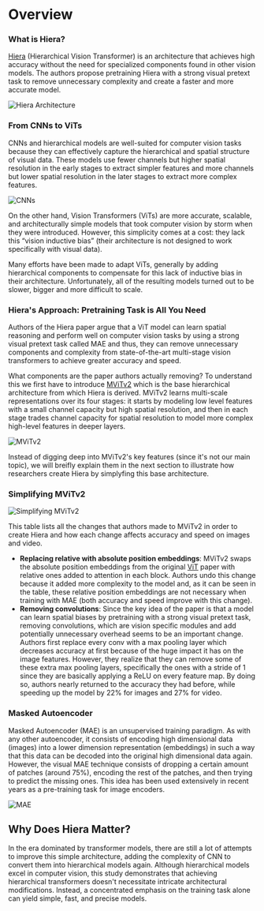 # Overview

### What is Hiera?

[Hiera](https://arxiv.org/abs/2306.00989) (Hierarchical Vision Transformer) is an architecture that achieves high accuracy without the need for specialized components found in other vision models. The authors propose pretraining Hiera with a strong visual pretext task to remove unnecessary complexity and create a faster and more accurate model.

![Hiera Architecture](https://huggingface.co/datasets/hf-vision/course-assets/resolve/main/hiera_images/hiera_architecture.png)

### From CNNs to ViTs

CNNs and hierarchical models are well-suited for computer vision tasks because they can effectively capture the hierarchical and spatial structure of visual data. These models use fewer channels but higher spatial resolution in the early stages to extract simpler features and more channels but lower spatial resolution in the later stages to extract more complex features.

![CNNs](https://huggingface.co/datasets/hf-vision/course-assets/resolve/main/hiera_images/CNN_architecture.webp)

On the other hand, Vision Transformers (ViTs) are more accurate, scalable, and architecturally simple models that took computer vision by storm when they were introduced. However, this simplicity comes at a cost: they lack this “vision inductive bias” (their architecture is not designed to work specifically with visual data).

Many efforts have been made to adapt ViTs, generally by adding hierarchical components to compensate for this lack of inductive bias in their architecture. Unfortunately, all of the resulting models turned out to be slower, bigger and more difficult to scale.

### Hiera's Approach: Pretraining Task is All You Need

Authors of the Hiera paper argue that a ViT model can learn spatial reasoning and perform well on computer vision tasks by using a strong visual pretext task called MAE and thus, they can remove unnecessary components and complexity from state-of-the-art multi-stage vision transformers to achieve greater accuracy and speed.

What components are the paper authors actually removing? To understand this we first have to introduce [MViTv2](https://arxiv.org/abs/2112.01526) which is the base hierarchical architecture from which Hiera is derived. MViTv2 learns multi-scale representations over its four stages: it starts by modeling low level features with a small channel capacity but high spatial resolution, and then in each stage trades channel capacity for spatial resolution to model more complex high-level features in deeper layers.

![MViTv2](https://huggingface.co/datasets/hf-vision/course-assets/resolve/main/hiera_images/mvitv2.png)

Instead of digging deep into MViTv2's key features (since it's not our main topic), we will breifly explain them in the next section to illustrate how researchers create Hiera by simplyfing this base architecture.

### Simplifying MViTv2

![Simplifying MViTv2](https://huggingface.co/datasets/hf-vision/course-assets/resolve/main/hiera_images/hiera_changes.png)

This table lists all the changes that authors made to MViTv2 in order to create Hiera and how each change affects accuracy and speed on images and video.

- **Replacing relative with absolute position embeddings**: MViTv2 swaps the absolute position embeddings from the original [ViT](https://arxiv.org/abs/2010.11929) paper with relative ones added to attention in each block. Authors undo this change because it added more complexity to the model and, as it can be seen in the table, these relative position embeddings are not necessary when training with MAE (both accuracy and speed improve with this change).
- **Removing convolutions**: Since the key idea of the paper is that a model can learn spatial biases by pretraining with a strong visual pretext task, removing convolutions, which are vision specific modules and add potentially unnecessary overhead seems to be an important change. Authors first replace every conv with a max pooling layer which decreases accuracy at first because of the huge impact it has on the image features. However, they realize that they can remove some of these extra max pooling layers, specifically the ones with a stride of 1 since they are basically applying a ReLU on every feature map. By doing so, authors nearly returned to the accuracy they had before, while speeding up the model by 22% for images and 27% for video.

### Masked Autoencoder
Masked Autoencoder (MAE) is an unsupervised training paradigm. As with any other autoencoder, it consists of encoding high dimensional data (images) into a lower dimension representation (embeddings) in such a way that this data can be decoded into the original high dimensional data again. However, the visual MAE technique consists of dropping a certain amount of patches (around 75%), encoding the rest of the patches, and then trying to predict the missing ones. This idea has been used extensively in recent years as a pre-training task for image encoders.

![MAE](https://huggingface.co/datasets/hf-vision/course-assets/resolve/main/hiera_images/mae.png)

## Why Does Hiera Matter?

In the era dominated by transformer models, there are still a lot of attempts to improve this simple architecture, adding the complexity of CNN to convert them into hierarchical models again. Although hierarchical models excel in computer vision, this study demonstrates that achieving hierarchical transformers doesn't necessitate intricate architectural modifications. Instead, a concentrated emphasis on the training task alone can yield simple, fast, and precise models.